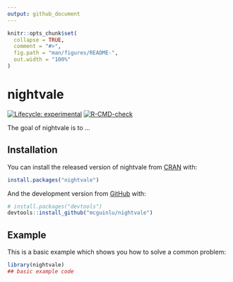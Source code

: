 ```yaml
---
output: github_document
---
```


<!-- README.md is generated from README.Rmd. Please edit that file -->

```r
knitr::opts_chunk$set(
  collapse = TRUE,
  comment = "#>",
  fig.path = "man/figures/README-",
  out.width = "100%"
)
```

# nightvale

<!-- badges: start -->
[![Lifecycle: experimental](https://img.shields.io/badge/lifecycle-experimental-orange.svg)](https://lifecycle.r-lib.org/articles/stages.html#experimental)
[![R-CMD-check](https://github.com/mcguinlu/nightvale/workflows/R-CMD-check/badge.svg)](https://github.com/mcguinlu/nightvale/actions)
<!-- badges: end -->

The goal of nightvale is to ...

## Installation

You can install the released version of nightvale from [CRAN](https://CRAN.R-project.org) with:

``` r
install.packages("nightvale")
```

And the development version from [GitHub](https://github.com/) with:

``` r
# install.packages("devtools")
devtools::install_github("mcguinlu/nightvale")
```
## Example

This is a basic example which shows you how to solve a common problem:

```r
library(nightvale)
## basic example code
```



